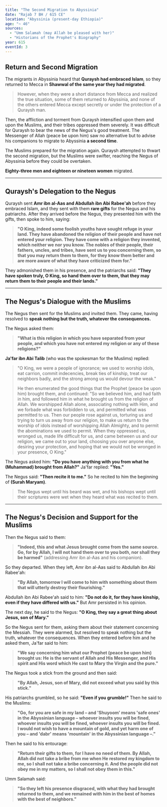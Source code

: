 ```yaml
---
title: "The Second Migration to Abyssinia"
date: "Rajab 7 BH / 615 CE"
location: "Abyssinia (present-day Ethiopia)"
age: "~ 46"
sources:
  - "Umm Salamah (may Allah be pleased with her)"
  - "Historians of the Prophet's Biography"
year: 615
eventId: 3
---
```


## Return and Second Migration

The migrants in Abyssinia heard that **Quraysh had embraced Islam**, so they returned to Mecca in **Shawwal of the same year they had migrated**.

> However, when they were a short distance from Mecca and realized the true situation, some of them returned to Abyssinia, and none of the others entered Mecca except secretly or under the protection of a Quraysh man.

Then, the affliction and torment from Quraysh intensified upon them and upon the Muslims, and their tribes oppressed them severely. It was difficult for Quraysh to bear the news of the Negus's good treatment. The Messenger of Allah (peace be upon him) saw no alternative but to advise his companions to migrate to Abyssinia **a second time**.

The Muslims prepared for the migration again. Quraysh attempted to thwart the second migration, but the Muslims were swifter, reaching the Negus of Abyssinia before they could be overtaken.

**Eighty-three men and eighteen or nineteen women** migrated.

---

## Quraysh's Delegation to the Negus

Quraysh sent **Amr ibn al-Aas and Abdullah ibn Abi Rabee'ah** before they embraced Islam, and they sent with them **rare gifts** for the Negus and his patriarchs. After they arrived before the Negus, they presented him with the gifts, then spoke to him, saying:
> **"O King, indeed some foolish youths have sought refuge in your land. They have abandoned the religion of their people and have not entered your religion. They have come with a religion they invented, which neither we nor you know. The nobles of their people, their fathers, uncles, and tribes, have sent us to you concerning them, so that you may return them to them, for they know them better and are more aware of what they have criticized them for."**

They admonished them in his presence, and the patriarchs said: **"They have spoken truly, O King, so hand them over to them, that they may return them to their people and their lands."**

---

## The Negus's Dialogue with the Muslims

The Negus then sent for the Muslims and invited them. They came, having resolved to **speak nothing but the truth, whatever the consequences.**

The Negus asked them:
> **"What is this religion in which you have separated from your people, and which you have not entered my religion or any of these religions?"**

**Ja'far ibn Abi Talib** (who was the spokesman for the Muslims) replied:
> "O King, we were a people of ignorance; we used to worship idols, eat carrion, commit indecencies, break ties of kinship, treat our neighbors badly, and the strong among us would devour the weak."
>
> He then enumerated the good things that the Prophet (peace be upon him) brought them, and continued: "So we believed him, and had faith in him, and followed him in what he brought us from the religion of Allah. We worshipped Allah alone, associating nothing with Him, and we forbade what was forbidden to us, and permitted what was permitted to us. Then our people rose against us, torturing us and trying to turn us away from our religion, to make us return to the worship of idols instead of worshipping Allah Almighty, and to permit the abominations we used to permit. When they oppressed us, wronged us, made life difficult for us, and came between us and our religion, we came out to your land, choosing you over anyone else, desiring your protection, and hoping that we would not be wronged in your presence, O King."

The Negus asked him: **"Do you have anything with you from what he (Muhammad) brought from Allah?"**
Ja'far replied: **"Yes."**

The Negus said: **"Then recite it to me."**
So he recited to him the beginning of **(Surah Maryam)**.
> The Negus wept until his beard was wet, and his bishops wept until their scriptures were wet when they heard what was recited to them.

---

## The Negus's Decision and Support for the Muslims

Then the Negus said to them:
> **"Indeed, this and what Jesus brought come from the same source. Go, for by Allah, I will not hand them over to you both, nor shall they be harmed"** (addressing Amr ibn al-Aas and his companion).

So they departed. When they left, Amr ibn al-Aas said to Abdullah ibn Abi Rabee'ah:
> **"By Allah, tomorrow I will come to him with something about them that will utterly destroy their flourishing."**

Abdullah ibn Abi Rabee'ah said to him: **"Do not do it, for they have kinship, even if they have differed with us."**
But Amr persisted in his opinion.

The next day, he said to the Negus: **"O King, they say a great thing about Jesus, son of Mary."**

So the Negus sent for them, asking them about their statement concerning the Messiah. They were alarmed, but resolved to speak nothing but the truth, whatever the consequences. When they entered before him and he asked them, Ja'far said to him:
> **"We say concerning him what our Prophet (peace be upon him) brought us: He is the servant of Allah and His Messenger, and His spirit and His word which He cast to Mary the Virgin and the pure."**

The Negus took a stick from the ground and then said:
> **"By Allah, Jesus, son of Mary, did not exceed what you said by this stick."**

His patriarchs grumbled, so he said: **"Even if you grumble!"**
Then he said to the Muslims:
> **"Go, for you are safe in my land – and 'Shuyoom' means 'safe ones' in the Abyssinian language – whoever insults you will be fined, whoever insults you will be fined, whoever insults you will be fined. I would not wish to have a mountain of gold, and yet harm one of you – and 'dabr' means 'mountain' in the Abyssinian language –."**

Then he said to his entourage:
> **"Return their gifts to them, for I have no need of them. By Allah, Allah did not take a bribe from me when He restored my kingdom to me, so I shall not take a bribe concerning it. And the people did not obey me in my matters, so I shall not obey them in this."**

Umm Salamah said:
> **"So they left his presence disgraced, with what they had brought returned to them, and we remained with him in the best of homes with the best of neighbors."**